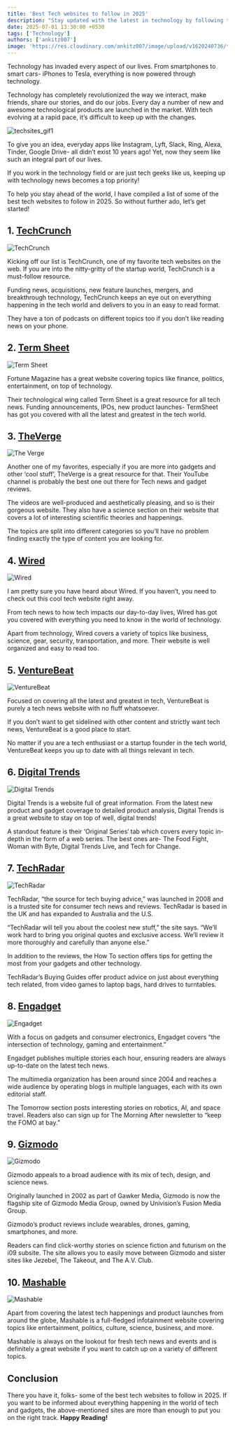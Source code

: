 ```yaml
---
title: 'Best Tech websites to follow in 2025'
description: "Stay updated with the latest in technology by following these top tech websites in 2025. From gadgets to startups, I've got you covered!"
date: 2025-07-01 13:30:00 +0530
tags: ['Technology']
authors: ['ankitz007']
image: 'https://res.cloudinary.com/ankitz007/image/upload/v1620240736/tech-websites-2025/techsites1_rpmhyz.webp'
---
```


Technology has invaded every aspect of our lives. From smartphones to smart cars- iPhones to Tesla, everything is now powered through technology.

Technology has completely revolutionized the way we interact, make friends, share our stories, and do our jobs. Every day a number of new and awesome technological products are launched in the market. With tech evolving at a rapid pace, it’s difficult to keep up with the changes.

![techsites_gif1](https://res.cloudinary.com/ankitz007/image/upload/v1620240738/tech-websites-2025/techsites_gif1_etno6b.gif)

To give you an idea, everyday apps like Instagram, Lyft, Slack, Ring, Alexa, Tinder, Google Drive- all didn’t exist 10 years ago! Yet, now they seem like such an integral part of our lives.

If you work in the technology field or are just tech geeks like us, keeping up with technology news becomes a top priority!

To help you stay ahead of the world, I have compiled a list of some of the best tech websites to follow in 2025. So without further ado, let’s get started!

## 1. [TechCrunch](https://techcrunch.com/)

![TechCrunch](https://res.cloudinary.com/ankitz007/image/upload/v1620240736/tech-websites-2025/techcrunch_anmeqt.webp)

Kicking off our list is TechCrunch, one of my favorite tech websites on the web. If you are into the nitty-gritty of the startup world, TechCrunch is a must-follow resource.

Funding news, acquisitions, new feature launches, mergers, and breakthrough technology, TechCrunch keeps an eye out on everything happening in the tech world and delivers to you in an easy to read format.

They have a ton of podcasts on different topics too if you don’t like reading news on your phone.

## 2. [Term Sheet](https://fortune.com/tag/term-sheet/)

![Term Sheet](https://res.cloudinary.com/ankitz007/image/upload/v1620240737/tech-websites-2025/termsheet_mcrn2o.webp)

Fortune Magazine has a great website covering topics like finance, politics, entertainment, on top of technology.

Their technological wing called Term Sheet is a great resource for all tech news. Funding announcements, IPOs, new product launches- TermSheet has got you covered with all the latest and greatest in the tech world.

## 3. [TheVerge](https://www.theverge.com/)

![The Verge](https://res.cloudinary.com/ankitz007/image/upload/v1620240737/tech-websites-2025/theverge_tzepav.webp)

Another one of my favorites, especially if you are more into gadgets and other ‘cool stuff’, TheVerge is a great resource for that. Their YouTube channel is probably the best one out there for Tech news and gadget reviews.

The videos are well-produced and aesthetically pleasing, and so is their gorgeous website. They also have a science section on their website that covers a lot of interesting scientific theories and happenings.

The topics are split into different categories so you’ll have no problem finding exactly the type of content you are looking for.

## 4. [Wired](https://www.wired.com/)

![Wired](https://res.cloudinary.com/ankitz007/image/upload/v1620240738/tech-websites-2025/wired_ehu1aw.webp)

I am pretty sure you have heard about Wired. If you haven’t, you need to check out this cool tech website right away.

From tech news to how tech impacts our day-to-day lives, Wired has got you covered with everything you need to know in the world of technology.

Apart from technology, Wired covers a variety of topics like business, science, gear, security, transportation, and more. Their website is well organized and easy to read too.

## 5. [VentureBeat](https://venturebeat.com/)

![VentureBeat](https://res.cloudinary.com/ankitz007/image/upload/v1620240738/tech-websites-2025/venturebeat_pdyyqg.webp)

Focused on covering all the latest and greatest in tech, VentureBeat is purely a tech news website with no fluff whatsoever.

If you don’t want to get sidelined with other content and strictly want tech news, VentureBeat is a good place to start.

No matter if you are a tech enthusiast or a startup founder in the tech world, VentureBeat keeps you up to date with all things relevant in tech.

## 6. [Digital Trends](https://www.digitaltrends.com/)

![Digital Trends](https://res.cloudinary.com/ankitz007/image/upload/v1620240736/tech-websites-2025/digitaltrends_l2ied2.webp)

Digital Trends is a website full of great information. From the latest new product and gadget coverage to detailed product analysis, Digital Trends is a great website to stay on top of well, digital trends!

A standout feature is their ‘Original Series‘ tab which covers every topic in-depth in the form of a web series. The best ones are- The Food Fight, Woman with Byte, Digital Trends Live, and Tech for Change.

## 7. [TechRadar](https://www.techradar.com/)

![TechRadar](https://res.cloudinary.com/ankitz007/image/upload/v1620240736/tech-websites-2025/techradar_ykk6i2.webp)

TechRadar, “the source for tech buying advice,” was launched in 2008 and is a trusted site for consumer tech news and reviews. TechRadar is based in the UK and has expanded to Australia and the U.S.

“TechRadar will tell you about the coolest new stuff,” the site says. “We’ll work hard to bring you original quotes and exclusive access. We’ll review it more thoroughly and carefully than anyone else.”

In addition to the reviews, the How To section offers tips for getting the most from your gadgets and other technology.

TechRadar’s Buying Guides offer product advice on just about everything tech related, from video games to laptop bags, hard drives to turntables.

## 8. [Engadget](https://www.engadget.com/)

![Engadget](https://res.cloudinary.com/ankitz007/image/upload/v1620240736/tech-websites-2025/engadget_y3lqwh.webp)

With a focus on gadgets and consumer electronics, Engadget covers “the intersection of technology, gaming and entertainment.”

Engadget publishes multiple stories each hour, ensuring readers are always up-to-date on the latest tech news.

The multimedia organization has been around since 2004 and reaches a wide audience by operating blogs in multiple languages, each with its own editorial staff.

The Tomorrow section posts interesting stories on robotics, AI, and space travel. Readers also can sign up for The Morning After newsletter to “keep the FOMO at bay.”

## 9. [Gizmodo](https://gizmodo.com/)

![Gizmodo](https://res.cloudinary.com/ankitz007/image/upload/v1620240736/tech-websites-2025/gizmodo_tnpcpp.webp)

Gizmodo appeals to a broad audience with its mix of tech, design, and science news.

Originally launched in 2002 as part of Gawker Media, Gizmodo is now the flagship site of Gizmodo Media Group, owned by Univision’s Fusion Media Group.

Gizmodo’s product reviews include wearables, drones, gaming, smartphones, and more.

Readers can find click-worthy stories on science fiction and futurism on the i09 subsite. The site allows you to easily move between Gizmodo and sister sites like Jezebel, The Takeout, and The A.V. Club.

## 10. [Mashable](https://mashable.com/)

![Mashable](https://res.cloudinary.com/ankitz007/image/upload/v1620240736/tech-websites-2025/mashable_tpjyuv.webp)

Apart from covering the latest tech happenings and product launches from around the globe, Mashable is a full-fledged infotainment website covering topics like entertainment, politics, culture, science, business, and more.

Mashable is always on the lookout for fresh tech news and events and is definitely a great website if you want to catch up on a variety of different topics.

## Conclusion

There you have it, folks- some of the best tech websites to follow in 2025. If you want to be informed about everything happening in the world of tech and gadgets, the above-mentioned sites are more than enough to put you on the right track. **Happy Reading!**
